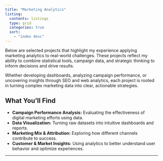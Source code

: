 ---
title: "Marketing Analytics"
listing: 
  contents: listings
  type: grid
  categories: true
  sort: 
    - "index desc"
---

Below are selected projects that highlight my experience applying marketing analytics to real-world challenges. These projects reflect my ability to combine statistical tools, campaign data, and strategic thinking to inform decisions and drive results.

Whether developing dashboards, analyzing campaign performance, or uncovering insights through SEO and web analytics, each project is rooted in turning complex marketing data into clear, actionable strategies.

## What You’ll Find

- **Campaign Performance Analysis:** Evaluating the effectiveness of digital marketing efforts using data.
- **Data Visualization:** Turning raw datasets into intuitive dashboards and reports.
- **Marketing Mix & Attribution:** Exploring how different channels contribute to success.
- **Customer & Market Insights:** Using analytics to better understand user behavior and optimize experiences.

---
